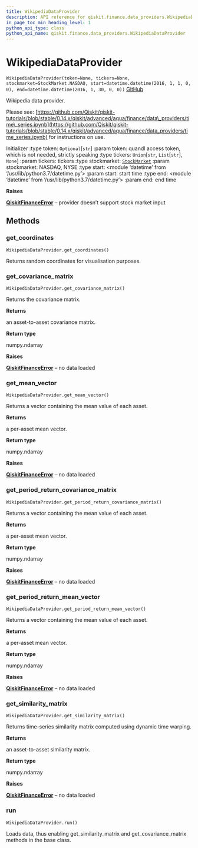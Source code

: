 ```yaml
---
title: WikipediaDataProvider
description: API reference for qiskit.finance.data_providers.WikipediaDataProvider
in_page_toc_min_heading_level: 1
python_api_type: class
python_api_name: qiskit.finance.data_providers.WikipediaDataProvider
---
```


# WikipediaDataProvider

<span id="qiskit.finance.data_providers.WikipediaDataProvider" />

`WikipediaDataProvider(token=None, tickers=None, stockmarket=StockMarket.NASDAQ, start=datetime.datetime(2016, 1, 1, 0, 0), end=datetime.datetime(2016, 1, 30, 0, 0))` [GitHub](https://github.com/qiskit-community/qiskit-aqua/tree/stable/0.7/qiskit/finance/data_providers/wikipedia_data_provider.py "view source code")

Wikipedia data provider.

Please see: [https://github.com/Qiskit/qiskit-tutorials/blob/stable/0.14.x/qiskit/advanced/aqua/finance/data\_providers/time\_series.ipynb](https://github.com/Qiskit/qiskit-tutorials/blob/stable/0.14.x/qiskit/advanced/aqua/finance/data_providers/time_series.ipynb) for instructions on use.

Initializer :type token: `Optional`\[`str`] :param token: quandl access token, which is not needed, strictly speaking :type tickers: `Union`\[`str`, `List`\[`str`], `None`] :param tickers: tickers :type stockmarket: [`StockMarket`](qiskit.finance.data_providers.StockMarket "qiskit.finance.data_providers._base_data_provider.StockMarket") :param stockmarket: NASDAQ, NYSE :type start: \<module ‘datetime’ from ‘/usr/lib/python3.7/datetime.py’> :param start: start time :type end: \<module ‘datetime’ from ‘/usr/lib/python3.7/datetime.py’> :param end: end time

**Raises**

[**QiskitFinanceError**](qiskit.finance.QiskitFinanceError "qiskit.finance.QiskitFinanceError") – provider doesn’t support stock market input

## Methods

### get\_coordinates

<span id="qiskit.finance.data_providers.WikipediaDataProvider.get_coordinates" />

`WikipediaDataProvider.get_coordinates()`

Returns random coordinates for visualisation purposes.

### get\_covariance\_matrix

<span id="qiskit.finance.data_providers.WikipediaDataProvider.get_covariance_matrix" />

`WikipediaDataProvider.get_covariance_matrix()`

Returns the covariance matrix.

**Returns**

an asset-to-asset covariance matrix.

**Return type**

numpy.ndarray

**Raises**

[**QiskitFinanceError**](qiskit.finance.QiskitFinanceError "qiskit.finance.QiskitFinanceError") – no data loaded

### get\_mean\_vector

<span id="qiskit.finance.data_providers.WikipediaDataProvider.get_mean_vector" />

`WikipediaDataProvider.get_mean_vector()`

Returns a vector containing the mean value of each asset.

**Returns**

a per-asset mean vector.

**Return type**

numpy.ndarray

**Raises**

[**QiskitFinanceError**](qiskit.finance.QiskitFinanceError "qiskit.finance.QiskitFinanceError") – no data loaded

### get\_period\_return\_covariance\_matrix

<span id="qiskit.finance.data_providers.WikipediaDataProvider.get_period_return_covariance_matrix" />

`WikipediaDataProvider.get_period_return_covariance_matrix()`

Returns a vector containing the mean value of each asset.

**Returns**

a per-asset mean vector.

**Return type**

numpy.ndarray

**Raises**

[**QiskitFinanceError**](qiskit.finance.QiskitFinanceError "qiskit.finance.QiskitFinanceError") – no data loaded

### get\_period\_return\_mean\_vector

<span id="qiskit.finance.data_providers.WikipediaDataProvider.get_period_return_mean_vector" />

`WikipediaDataProvider.get_period_return_mean_vector()`

Returns a vector containing the mean value of each asset.

**Returns**

a per-asset mean vector.

**Return type**

numpy.ndarray

**Raises**

[**QiskitFinanceError**](qiskit.finance.QiskitFinanceError "qiskit.finance.QiskitFinanceError") – no data loaded

### get\_similarity\_matrix

<span id="qiskit.finance.data_providers.WikipediaDataProvider.get_similarity_matrix" />

`WikipediaDataProvider.get_similarity_matrix()`

Returns time-series similarity matrix computed using dynamic time warping.

**Returns**

an asset-to-asset similarity matrix.

**Return type**

numpy.ndarray

**Raises**

[**QiskitFinanceError**](qiskit.finance.QiskitFinanceError "qiskit.finance.QiskitFinanceError") – no data loaded

### run

<span id="qiskit.finance.data_providers.WikipediaDataProvider.run" />

`WikipediaDataProvider.run()`

Loads data, thus enabling get\_similarity\_matrix and get\_covariance\_matrix methods in the base class.

